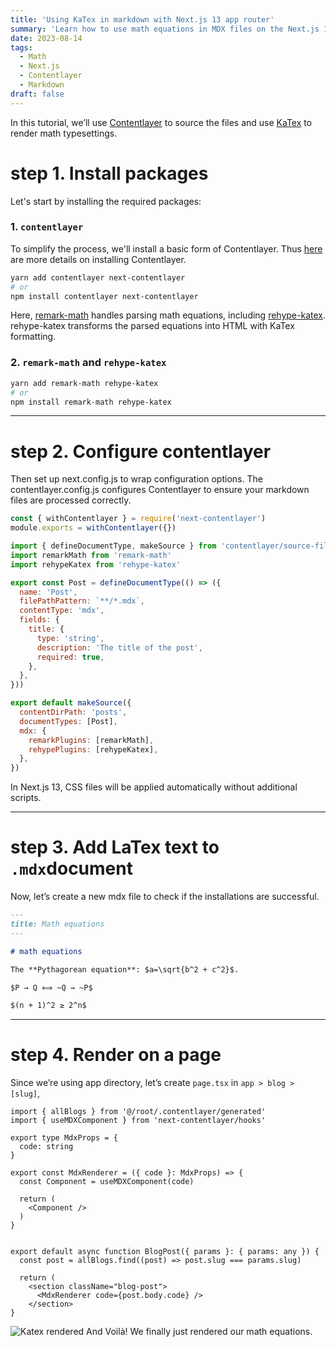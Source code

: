 ```yaml
---
title: 'Using KaTex in markdown with Next.js 13 app router'
summary: 'Learn how to use math equations in MDX files on the Next.js 13 app router (directory) environment.'
date: 2023-08-14
tags:
  - Math
  - Next.js
  - Contentlayer
  - Markdown
draft: false
---
```


In this tutorial, we’ll use [Contentlayer](https://www.contentlayer.dev/) to source the files and use [KaTex](https://katex.org/) to render math typesettings.

# step 1. Install packages

Let's start by installing the required packages:

### 1. `contentlayer`

To simplify the process, we'll install a basic form of Contentlayer. Thus [here](https://www.contentlayer.dev/docs/getting-started-cddd76b7) are more details on installing Contentlayer.

```bash
yarn add contentlayer next-contentlayer
# or
npm install contentlayer next-contentlayer
```

Here, [remark-math](https://github.com/remarkjs/remark-math/tree/main) handles parsing math equations, including [rehype-katex](https://github.com/remarkjs/remark-math/tree/main/packages/rehype-katex). rehype-katex transforms the parsed equations into HTML with KaTex formatting.

### 2. `remark-math` and `rehype-katex`

```bash
yarn add remark-math rehype-katex
# or
npm install remark-math rehype-katex
```

<hr />

# step 2. Configure contentlayer

Then set up next.config.js to wrap configuration options. The contentlayer.config.js configures Contentlayer to ensure your markdown files are processed correctly.

```js title="next.config.js"
const { withContentlayer } = require('next-contentlayer')
module.exports = withContentlayer({})
```

```js title="contentlayer.config.js"
import { defineDocumentType, makeSource } from 'contentlayer/source-files'
import remarkMath from 'remark-math'
import rehypeKatex from 'rehype-katex'

export const Post = defineDocumentType(() => ({
  name: 'Post',
  filePathPattern: `**/*.mdx`,
  contentType: 'mdx',
  fields: {
    title: {
      type: 'string',
      description: 'The title of the post',
      required: true,
    },
  },
}))

export default makeSource({
  contentDirPath: 'posts',
  documentTypes: [Post],
  mdx: {
    remarkPlugins: [remarkMath],
    rehypePlugins: [rehypeKatex],
  },
})
```

In Next.js 13, CSS files will be applied automatically without additional scripts.

<hr />

# step 3. Add LaTex text to `.mdx`document

Now, let’s create a new mdx file to check if the installations are successful.

```markdown
---
title: Math equations
---

# math equations

The **Pythagorean equation**: $a=\sqrt{b^2 + c^2}$.

$P → Q ⟺ ~Q → ~P$

$(n + 1)^2 ≥ 2^n$
```

<hr />

# step 4. Render on a page

Since we’re using app directory, let’s create `page.tsx` in `app > blog > [slug]`,

```tsx title="page.tsx"
import { allBlogs } from '@/root/.contentlayer/generated'
import { useMDXComponent } from 'next-contentlayer/hooks'

export type MdxProps = {
  code: string
}

export const MdxRenderer = ({ code }: MdxProps) => {
  const Component = useMDXComponent(code)

  return (
    <Component />
  )
}


export default async function BlogPost({ params }: { params: any }) {
  const post = allBlogs.find((post) => post.slug === params.slug)

  return (
    <section className="blog-post">
      <MdxRenderer code={post.body.code} />
    </section>
}
```

![Katex rendered](/images/posts/math-katex/rendered-math-equations.png)
And Voilà! We finally just rendered our math equations.
